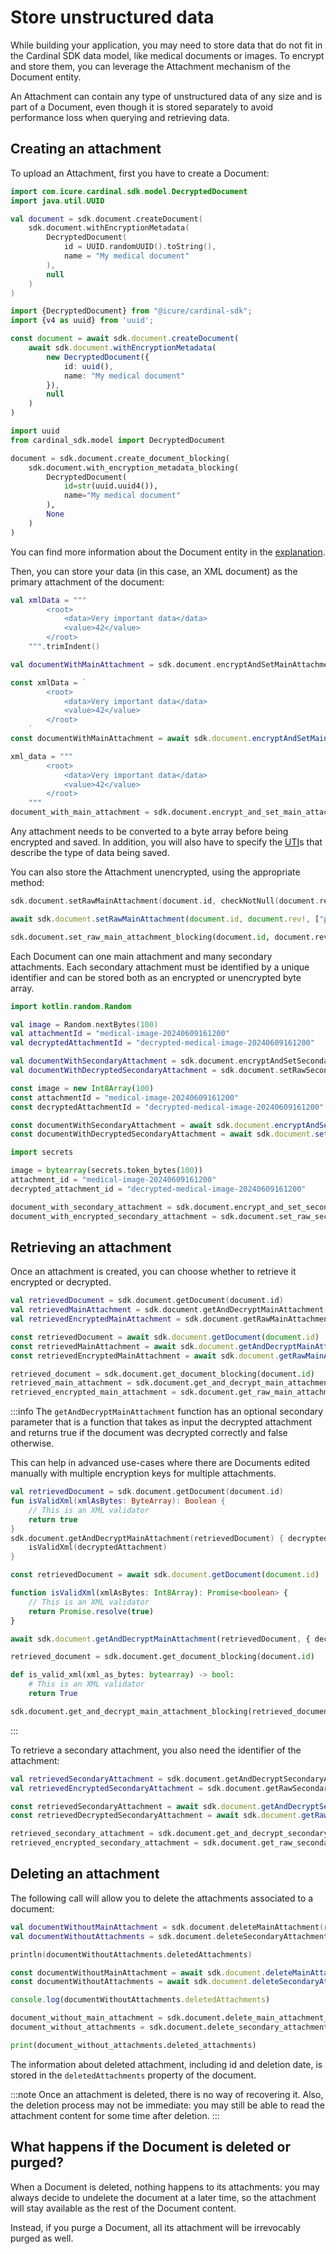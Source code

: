 
# Store unstructured data

While building your application, you may need to store data that do not fit in the Cardinal SDK data model, like medical
documents or images. To encrypt and store them, you can leverage the Attachment mechanism of the Document entity.

An Attachment can contain any type of unstructured data of any size and is part of a Document, even though it is stored 
separately to avoid performance loss when querying and retrieving data.

## Creating an attachment
To upload an Attachment, first you have to create a Document:

<LanguageTabs>

<TabItem value="kotlin">

```kotlin
import com.icure.cardinal.sdk.model.DecryptedDocument
import java.util.UUID

val document = sdk.document.createDocument(
	sdk.document.withEncryptionMetadata(
		DecryptedDocument(
			id = UUID.randomUUID().toString(),
			name = "My medical document"
		),
		null
	)
)
```

</TabItem>

<TabItem value="typescript">

```typescript
import {DecryptedDocument} from "@icure/cardinal-sdk";
import {v4 as uuid} from 'uuid';

const document = await sdk.document.createDocument(
	await sdk.document.withEncryptionMetadata(
		new DecryptedDocument({
			id: uuid(),
			name: "My medical document"
		}),
		null
	)
)
```

</TabItem>

<TabItem value="python">

```python
import uuid
from cardinal_sdk.model import DecryptedDocument

document = sdk.document.create_document_blocking(
	sdk.document.with_encryption_metadata_blocking(
		DecryptedDocument(
			id=str(uuid.uuid4()),
			name="My medical document"
		),
		None
	)
)
```

</TabItem>

</LanguageTabs>

You can find more information about the Document entity in the [explanation](/explanations/data-model/document).

Then, you can store your data (in this case, an XML document) as the primary attachment of the document:

<LanguageTabs>

<TabItem value="kotlin">

```kotlin
val xmlData = """
		<root>
		    <data>Very important data</data>
		    <value>42</value>
		</root>
	""".trimIndent()

val documentWithMainAttachment = sdk.document.encryptAndSetMainAttachment(document, listOf("public.xml"), xmlData.toByteArray(Charsets.UTF_8))
```

</TabItem>

<TabItem value="typescript">

```typescript
const xmlData = `
		<root>
			<data>Very important data</data>
			<value>42</value>
		</root>
	`
const documentWithMainAttachment = await sdk.document.encryptAndSetMainAttachment(document, ["public.xml"], new Int8Array(new TextEncoder().encode(xmlData)))
```

</TabItem>

<TabItem value="python">

```python
xml_data = """
		<root>
			<data>Very important data</data>
			<value>42</value>
		</root>
	"""
document_with_main_attachment = sdk.document.encrypt_and_set_main_attachment_blocking(document, ["public.xml"], bytearray(xml_data, 'utf-8'))
```

</TabItem>

</LanguageTabs>

Any attachment needs to be converted to a byte array before being encrypted and saved. In addition, you will also have
to specify the [UTI](https://developer.apple.com/library/archive/documentation/FileManagement/Conceptual/understanding_utis/understand_utis_conc/understand_utis_conc.html#//apple_ref/doc/uid/TP40001319-CH202-CHDHIJDE)s that describe the type of data being saved.

You can also store the Attachment unencrypted, using the appropriate method:

<LanguageTabs>

<TabItem value="kotlin">

```kotlin
sdk.document.setRawMainAttachment(document.id, checkNotNull(document.rev), listOf("public.xml"), xmlData.toByteArray(Charsets.UTF_8), false)
```

</TabItem>

<TabItem value="typescript">

```typescript
await sdk.document.setRawMainAttachment(document.id, document.rev!, ["public.xml"], new Int8Array(new TextEncoder().encode(xmlData)), false)
```

</TabItem>

<TabItem value="python">

```python
sdk.document.set_raw_main_attachment_blocking(document.id, document.rev, ["public.xml"], bytearray(xml_data, 'utf-8'), False)
```

</TabItem>

</LanguageTabs>

Each Document can one main attachment and many secondary attachments. Each secondary attachment must be identified by
a unique identifier and can be stored both as an encrypted or unencrypted byte array.

<LanguageTabs>

<TabItem value="kotlin">

```kotlin
import kotlin.random.Random

val image = Random.nextBytes(100)
val attachmentId = "medical-image-20240609161200"
val decryptedAttachmentId = "decrypted-medical-image-20240609161200"

val documentWithSecondaryAttachment = sdk.document.encryptAndSetSecondaryAttachment(documentWithMainAttachment, attachmentId, listOf("public.tiff"), image)
val documentWithDecryptedSecondaryAttachment = sdk.document.setRawSecondaryAttachment(documentWithSecondaryAttachment.id, decryptedAttachmentId, checkNotNull(documentWithSecondaryAttachment.rev), listOf("public.tiff"), image, false)
```

</TabItem>

<TabItem value="typescript">

```typescript
const image = new Int8Array(100)
const attachmentId = "medical-image-20240609161200"
const decryptedAttachmentId = "decrypted-medical-image-20240609161200"

const documentWithSecondaryAttachment = await sdk.document.encryptAndSetSecondaryAttachment(documentWithMainAttachment, attachmentId, ["public.tiff"], image)
const documentWithDecryptedSecondaryAttachment = await sdk.document.setRawSecondaryAttachment(documentWithSecondaryAttachment.id, decryptedAttachmentId, documentWithSecondaryAttachment.rev, ["public.tiff"], image, false)
```

</TabItem>

<TabItem value="python">

```python
import secrets

image = bytearray(secrets.token_bytes(100))
attachment_id = "medical-image-20240609161200"
decrypted_attachment_id = "decrypted-medical-image-20240609161200"

document_with_secondary_attachment = sdk.document.encrypt_and_set_secondary_attachment_blocking(document_with_main_attachment, attachment_id, ["public.tiff"], image)
document_with_encrypted_secondary_attachment = sdk.document.set_raw_secondary_attachment_blocking(document_with_secondary_attachment.id, decrypted_attachment_id, document_with_secondary_attachment.rev, ["public.tiff"], image, False)
```

</TabItem>

</LanguageTabs>

## Retrieving an attachment
Once an attachment is created, you can choose whether to retrieve it encrypted or decrypted.

<LanguageTabs>

<TabItem value="kotlin">

```kotlin
val retrievedDocument = sdk.document.getDocument(document.id)
val retrievedMainAttachment = sdk.document.getAndDecryptMainAttachment(retrievedDocument)
val retrievedEncryptedMainAttachment = sdk.document.getRawMainAttachment(retrievedDocument.id)
```

</TabItem>

<TabItem value="typescript">

```typescript
const retrievedDocument = await sdk.document.getDocument(document.id)
const retrievedMainAttachment = await sdk.document.getAndDecryptMainAttachment(retrievedDocument)
const retrievedEncryptedMainAttachment = await sdk.document.getRawMainAttachment(retrievedDocument.id)
```

</TabItem>

<TabItem value="python">

```python
retrieved_document = sdk.document.get_document_blocking(document.id)
retrieved_main_attachment = sdk.document.get_and_decrypt_main_attachment_blocking(retrieved_document)
retrieved_encrypted_main_attachment = sdk.document.get_raw_main_attachment_blocking(retrieved_document.id)
```

</TabItem>

</LanguageTabs>


:::info
The `getAndDecryptMainAttachment` function has an optional secondary parameter that is a function that takes as input 
the decrypted attachment and returns true if the document was decrypted correctly and false otherwise.

This can help in advanced use-cases where there are Documents edited manually with multiple encryption keys for multiple
attachments.

<LanguageTabs>

<TabItem value="kotlin">

```kotlin
val retrievedDocument = sdk.document.getDocument(document.id)
fun isValidXml(xmlAsBytes: ByteArray): Boolean {
	// This is an XML validator
	return true
}
sdk.document.getAndDecryptMainAttachment(retrievedDocument) { decryptedAttachment ->
	isValidXml(decryptedAttachment)
}
```

</TabItem>

<TabItem value="typescript">

```typescript
const retrievedDocument = await sdk.document.getDocument(document.id)

function isValidXml(xmlAsBytes: Int8Array): Promise<boolean> {
	// This is an XML validator
	return Promise.resolve(true)
}

await sdk.document.getAndDecryptMainAttachment(retrievedDocument, { decryptedAttachmentValidator: isValidXml })
```

</TabItem>

<TabItem value="python">

```python
retrieved_document = sdk.document.get_document_blocking(document.id)

def is_valid_xml(xml_as_bytes: bytearray) -> bool:
	# This is an XML validator
	return True

sdk.document.get_and_decrypt_main_attachment_blocking(retrieved_document, is_valid_xml)
```

</TabItem>

</LanguageTabs>
:::

To retrieve a secondary attachment, you also need the identifier of the attachment:

<LanguageTabs>

<TabItem value="kotlin">

```kotlin
val retrievedSecondaryAttachment = sdk.document.getAndDecryptSecondaryAttachment(retrievedDocument, attachmentId)
val retrievedEncryptedSecondaryAttachment = sdk.document.getRawSecondaryAttachment(retrievedDocument.id, attachmentId)
```

</TabItem>

<TabItem value="typescript">

```typescript
const retrievedSecondaryAttachment = await sdk.document.getAndDecryptSecondaryAttachment(retrievedDocument, attachmentId)
const retrievedDecryptedSecondaryAttachment = await sdk.document.getRawSecondaryAttachment(retrievedDocument.id, attachmentId)
```

</TabItem>

<TabItem value="python">

```python
retrieved_secondary_attachment = sdk.document.get_and_decrypt_secondary_attachment_blocking(retrieved_document, attachment_id)
retrieved_encrypted_secondary_attachment = sdk.document.get_raw_secondary_attachment_blocking(retrieved_document.id, attachment_id)
```

</TabItem>

</LanguageTabs>

## Deleting an attachment
The following call will allow you to delete the attachments associated to a document:

<LanguageTabs>

<TabItem value="kotlin">

```kotlin
val documentWithoutMainAttachment = sdk.document.deleteMainAttachment(retrievedDocument.id, checkNotNull(retrievedDocument.rev))
val documentWithoutAttachments = sdk.document.deleteSecondaryAttachment(documentWithoutMainAttachment.id, attachmentId, checkNotNull(documentWithoutMainAttachment.rev))

println(documentWithoutAttachments.deletedAttachments)
```

</TabItem>

<TabItem value="typescript">

```typescript
const documentWithoutMainAttachment = await sdk.document.deleteMainAttachment(retrievedDocument.id, retrievedDocument.rev)
const documentWithoutAttachments = await sdk.document.deleteSecondaryAttachment(documentWithoutMainAttachment.id, attachmentId, documentWithoutMainAttachment.rev)

console.log(documentWithoutAttachments.deletedAttachments)
```

</TabItem>

<TabItem value="python">

```python
document_without_main_attachment = sdk.document.delete_main_attachment_blocking(retrieved_document.id, retrieved_document.rev)
document_without_attachments = sdk.document.delete_secondary_attachment_blocking(document_without_main_attachment.id, attachment_id, document_without_main_attachment.rev)

print(document_without_attachments.deleted_attachments)
```

</TabItem>

</LanguageTabs>

The information about deleted attachment, including id and deletion date, is stored in the `deletedAttachments` property
of the document.

:::note
Once an attachment is deleted, there is no way of recovering it. Also, the deletion process may not be immediate: you may 
still be able to read the attachment content for some time after deletion.
:::

## What happens if the Document is deleted or purged?
When a Document is deleted, nothing happens to its attachments: you may always decide to undelete the document at a 
later time, so the attachment will stay available as the rest of the Document content.

Instead, if you purge a Document, all its attachment will be irrevocably purged as well.